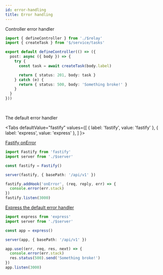 ```yaml
---
id: error-handling
title: Error handling
---
```


Controller error handler

```ts title="server/api/tasks/controller.ts"
import { defineController } from './$relay'
import { createTask } from '$/service/tasks'

export default defineController(() => ({
  post: async ({ body }) => {
    try {
      const task = await createTask(body.label)

      return { status: 201, body: task }
    } catch (e) {
      return { status: 500, body: 'Something broke!' }
    }
  }
}))
```

<br />

The default error handler


<Tabs
  defaultValue="fastify"
  values={[
    { label: 'fastify', value: 'fastify' },
    { label: 'express', value: 'express' },
  ]
}>
<TabItem value="fastify">

[Fastify onError](https://github.com/fastify/fastify/blob/master/docs/Hooks.md#onerror)

```ts title="server/index.ts"
import Fastify from 'fastify'
import server from './$server'

const fastify = Fastify()

server(fastify, { basePath: '/api/v1' })

fastify.addHook('onError', (req, reply, err) => {
  console.error(err.stack)
})
fastify.listen(3000)
```

</TabItem>
<TabItem value="express">

[Express the default error handler](http://expressjs.com/en/guide/error-handling.html#the-default-error-handler)

```ts title="server/index.ts"
import express from 'express'
import server from './$server'

const app = express()

server(app, { basePath: '/api/v1' })

app.use((err, req, res, next) => {
  console.error(err.stack)
  res.status(500).send('Something broke!')
})
app.listen(3000)
```

</TabItem>
</Tabs>
